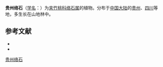 {{Speciesbox
| name = 贵州络石
| status = 
| status_system = 
| image = 
| genus = Trachelospermum
| species = cathayanum
| authority = bodinieri (Lev.) Woods.
}}

'''贵州络石'''（[[学名|学名]]：{{lang|la|''Trachelospermum cathayanum''}}）为[[夹竹桃科|夹竹桃科]][[络石属|络石属]]的植物。分布于[[中国大陆|中国大陆]]的[[贵州|贵州]]、[[四川|四川]]等地，多生长在山地林中。

== 参考文献 ==
<div class="references-small">
* {{cite web| url =http://www.bioinfo.cn/db05/KmzwSpecies.php?action=view&id=30568| title =贵州络石| work =《中国高等植物数据库全库》| publisher =中国科学院微生物研究所| author =昆明植物研究所| accessdate =2009-02-26| deadurl =yes| archiveurl =https://web.archive.org/web/20160305033104/http://www.bioinfo.cn/db05/KmzwSpecies.php?action=view&id=30568| archivedate =2016-03-05}}
* {{FRPS|Trachelospermum bodinieri}}
</div>

[[Category:络石属|贵州络石]]


{{植物小作品}}